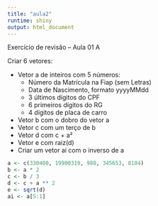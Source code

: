 ```yaml
---
title: "aula2"
runtime: shiny
output: html_document
---
```

Exercício de revisão – Aula 01 A

Criar 6 vetores:

- Vetor a de inteiros com 5 números: 
  - Número da Matrícula na Fiap (sem Letras)
  - Data de Nascimento, formato yyyyMMdd
  - 3 últimos dígitos do CPF
  - 6 primeiros dígitos do RG
  - 4 dígitos de placa de carro
- Vetor b com o dobro do vetor a
- Vetor c com um terço de b
- Vetor d com c + a²
- Vetor e com raiz(d)
- Criar um vetor ai com o inverso de a

```` r

a <- c(330400, 19900319, 988, 345653, 8104)
b <- a * 2
c <- b / 3
d <- c + a ** 2
e <- sqrt(d)
ai <- a[5:1]

```` 